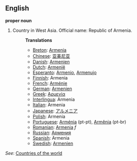 ==English==

'''proper noun'''

# Country in West Asia. Official name: Republic of Armenia.
#:'''Translations'''
#:*[[Breton]]: [[Armenia]]
#:*[[Chinese]]: [[亚美尼亚]]
#:*[[Danish]]: [[Armenien]]
#:*[[Dutch]]: [[Armenië]]
#:*[[Esperanto]]: [[Armenio]], [[Armenujo]]
#:*[[Finnish]]: Armenia
#:*[[French]]: [[Arménie]]
#:*[[German]]: [[Armenien]]
#:*[[Greek]]: [[Αρμενία]]
#:*[[Interlingua]]: Armenia
#:*[[Italian]]: Armenia
#:*[[Japanese]]: [[アルメニア]]
#:*[[Polish]]: Armenia
#:*[[Portuguese]]: [[Arménia]] (pt-pt), [[Armênia]] (pt-br)
#:*[[Romanian]]: [[Armenia]] ''f''
#:*[[Russian]]: [[Армения]]
#:*[[Spanish]]: Armenia
#:*[[Swedish]]: [[Armenien]]

''See'': [[Countries of the world]]